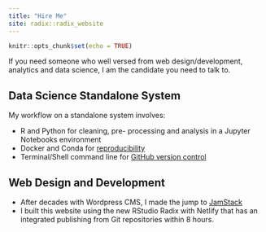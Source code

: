 ```yaml
---
title: "Hire Me"
site: radix::radix_website
---
```


```r
knitr::opts_chunk$set(echo = TRUE)
```
If you need someone who well versed from web design/development, analytics and data science, I am the candidate you need to talk to. 

## Data Science Standalone System
My workflow on a standalone system involves:

- R and Python for cleaning, pre- processing and analysis in a Jupyter Notebooks environment 
- Docker and Conda for [reproducibility](reproducibility.html) 
- Terminal/Shell command line for [GitHub version control](common-mistakes-in-using-github.html) 

## Web Design and Development

- After decades with Wordpress CMS, I made the jump to  [JamStack](https://hireyap.netlify.com/blog/from-lamp-to-jam)
- I built this website using the new RStudio Radix with Netlify that has an integrated publishing from Git repositories within 8 hours.  


